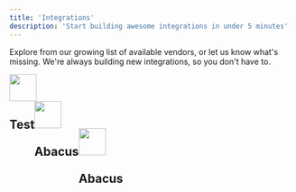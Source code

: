 ```yaml
---
title: 'Integrations'
description: 'Start building awesome integrations in under 5 minutes'
---
```


Explore from our growing list of available vendors, or let us know what's missing.
We're always building new integrations, so you don't have to.

<CardGroup cols="2">

<Card title="Abacus" icon="" href="">
  <div><img height="48" width="48" src="/images/abacus_icon@2x.png" /></div><div style="float: left"><h2>Test</h2></div>
</Card>

<Card title="" icon="" href="">
  <div><img height="48" width="48" src="/images/abacus_icon@2x.png" /></div><div style="float: left"><h2>Abacus</h2></div>
</Card>

<Card title="" icon="" href="">
  <div><img height="48" width="48" src="/images/abacus_icon@2x.png" /></div><div style="float: left"><h2>Abacus</h2></div>
</Card>


</CardGroup>
